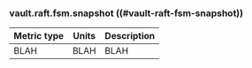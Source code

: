 ### vault.raft.fsm.snapshot ((#vault-raft-fsm-snapshot))

Metric type | Units | Description
----------- | ----- | -----------
BLAH     | BLAH    | BLAH